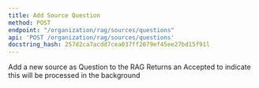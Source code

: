 ```yaml
---
title: Add Source Question
method: POST
endpoint: "/organization/rag/sources/questions"
api: 'POST /organization/rag/sources/questions'
docstring_hash: 257d2ca7acdd7cea037ff2079ef45ee27bd15f91l
---
```


Add a new source as Question to the RAG
Returns an Accepted to indicate this will be processed in the background
